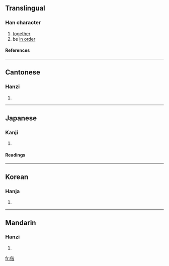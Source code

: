 ==Translingual==
===Han character===
{{Han char|rad=人|as=09|sn=11|four=2126<sub>1</sub>|canj=人心心日 (OPPA)}}
# [[together]]
# be [[in order]]
====References====
{{Han ref|kx=0110.230|dkj=00855|dj=0236.070|hdz=10188.120|uh=5055|ud=20565|bh=B0BA|bd=45242}}
----
==Cantonese==
===Hanzi===
{{yue-hanzi|jyut=|y=gaai1}}
# {{defn|Cantonese}}
----
==Japanese==
===Kanji===
{{ja-kanji|grade=|rs=人09}}
# {{defn|Japanese}} 
====Readings====
{{ja-readings|on=[[かい]] (kai)|kun=[[ともに]] (tomoni)}}
----
==Korean==
===Hanja===
{{ko-hanja|hangeul=[[해]], [[혜]]|rv=hae, hye|mr=hae, hye}}
# {{defn|Korean}}
----
==Mandarin==
===Hanzi===
{{cmn-hanzi|pin=[[xié]] ([[xie2]])|wg=hsieh<sup>2</sup>}}
# {{defn|Mandarin}}

[[fr:偕]]